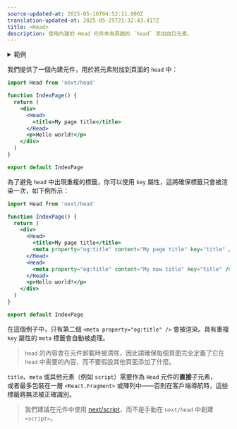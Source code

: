 ```yaml
---
source-updated-at: 2025-05-16T04:52:11.000Z
translation-updated-at: 2025-05-25T21:32:43.417Z
title: <Head>
description: 使用內建的 Head 元件來為頁面的 `head` 添加自訂元素。
---
```


<details>
  <summary>範例</summary>

- [Head 元素](https://github.com/vercel/next.js/tree/canary/examples/head-elements)
- [版面配置元件](https://github.com/vercel/next.js/tree/canary/examples/layout-component)

</details>

我們提供了一個內建元件，用於將元素附加到頁面的 `head` 中：

```jsx
import Head from 'next/head'

function IndexPage() {
  return (
    <div>
      <Head>
        <title>My page title</title>
      </Head>
      <p>Hello world!</p>
    </div>
  )
}

export default IndexPage
```

為了避免 `head` 中出現重複的標籤，你可以使用 `key` 屬性，這將確保標籤只會被渲染一次，如下例所示：

```jsx
import Head from 'next/head'

function IndexPage() {
  return (
    <div>
      <Head>
        <title>My page title</title>
        <meta property="og:title" content="My page title" key="title" />
      </Head>
      <Head>
        <meta property="og:title" content="My new title" key="title" />
      </Head>
      <p>Hello world!</p>
    </div>
  )
}

export default IndexPage
```

在這個例子中，只有第二個 `<meta property="og:title" />` 會被渲染。具有重複 `key` 屬性的 `meta` 標籤會自動被處理。

> `head` 的內容會在元件卸載時被清除，因此請確保每個頁面完全定義了它在 `head` 中需要的內容，而不要假設其他頁面添加了什麼。

`title`、`meta` 或其他元素（例如 `script`）需要作為 `Head` 元件的**直接**子元素，  
或者最多包裝在一層 `<React.Fragment>` 或陣列中——否則在客戶端導航時，這些標籤將無法被正確識別。

> 我們建議在元件中使用 [next/script](/docs/pages/building-your-application/optimizing/scripts)，而不是手動在 `next/head` 中創建 `<script>`。